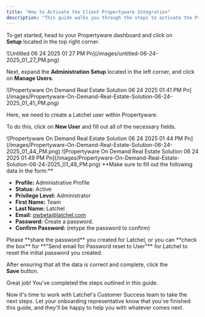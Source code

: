 ```yaml
---
title: "How to Activate the Client Propertyware Integration"
description: "This guide walks you through the steps to activate the Propertyware integration for your account. By enabling this integration, Latchel will automatically sync with your Propertyware data, ensuring your properties, residents, and work orders stay up-to-date without manual input."
---
```


To get started, head to your Propertyware dashboard and click on **Setup** located in the top right corner.

<Frame>
  ![Untitled 06 24 2025 01 27 PM Pn](/images/untitled-06-24-2025_01_27_PM.png)
</Frame>

Next, expand the **Administration Setup** located in the left corner, and click on **Manage Users**.

<Frame>
  ![Propertyware On Demand Real Estate Solution 06 24 2025 01 41 PM Pn](/images/Propertyware-On-Demand-Real-Estate-Solution-06-24-2025_01_41_PM.png)
</Frame>

Here, we need to create a Latchel user within Propertyware.

To do this, click on **New User** and fill out all of the necessary fields.

<Frame>
  ![Propertyware On Demand Real Estate Solution 06 24 2025 01 44 PM Pn](/images/Propertyware-On-Demand-Real-Estate-Solution-06-24-2025_01_44_PM.png)
</Frame>

<Frame>
  ![Propertyware On Demand Real Estate Solution 06 24 2025 01 49 PM Pn](/images/Propertyware-On-Demand-Real-Estate-Solution-06-24-2025_01_49_PM.png)
</Frame>

<Check>
  **Make sure to fill out the following data in the form:**

  - **Profile:** Administrative Profile
  - **Status:** Active
  - **Privilege Level:** Administrator
  - **First Name:** Team
  - **Last Name:** Latchel
  - **Email:** [pwbeta@latchel.com](mailto:pwbeta@latchel.com)
  - **Password:** Create a password.
  - **Confirm Password:** (retype the password to confirm)
</Check>

<Warning>
  Please **share the password**  you created for Latchel, or you can **check the box** for **"Send email for Password reset to User"** for Latchel to reset the initial password you created.
</Warning>

After ensuring that all the data is correct and complete, click the **Save** button.

Great job\! You've completed the steps outlined in this guide.

Now it's time to work with Latchel's Customer Success team to take the next steps. Let your onboarding representative know that you've finished this guide, and they'll be happy to help you with whatever comes next.